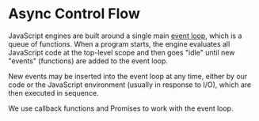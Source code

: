 # Async Control Flow

JavaScript engines are built around a single main [event loop](https://en.wikipedia.org/wiki/Event_loop), which is a queue of functions. When a program starts, the engine evaluates all JavaScript code at the top-level scope and then goes "idle" until new "events" (functions) are added to the event loop.

New events may be inserted into the event loop at any time, either by our code or the JavaScript environment (usually in response to I/O), which are then executed in sequence.

We use callback functions and Promises to work with the event loop.
